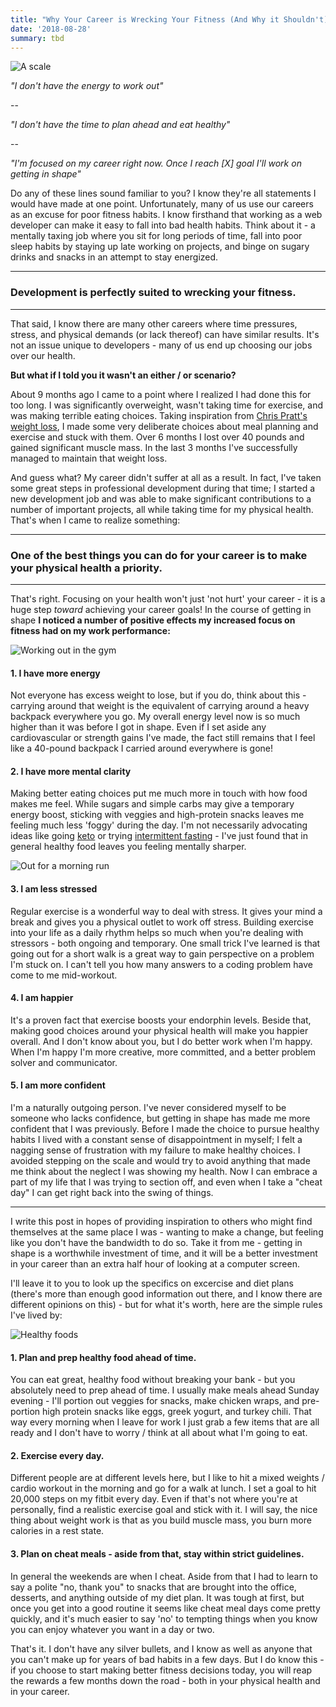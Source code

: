 ```yaml
---
title: "Why Your Career is Wrecking Your Fitness (And Why it Shouldn't)"
date: '2018-08-28'
summary: tbd
---
```


![A scale](/static/images/scale.jpg)

_"I don't have the energy to work out"_

--

_"I don't have the time to plan ahead and eat healthy"_

--

_"I'm focused on my career right now. Once I reach [X] goal I'll work on getting in shape"_

Do any of these lines sound familiar to you? I know they're all statements I would have made at one point. Unfortunately, many of us use our careers as an excuse for poor fitness habits. I know firsthand that working as a web developer can make it easy to fall into bad health habits. Think about it - a mentally taxing job where you sit for long periods of time, fall into poor sleep habits by staying up late working on projects, and binge on sugary drinks and snacks in an attempt to stay energized.

---

### Development is perfectly suited to wrecking your fitness.

---

That said, I know there are many other careers where time pressures, stress, and physical demands (or lack thereof) can have similar results. It's not an issue unique to developers - many of us end up choosing our jobs over our health.

**But what if I told you it wasn't an either / or scenario?**

About 9 months ago I came to a point where I realized I had done this for too long. I was significantly overweight, wasn't taking time for exercise, and was making terrible eating choices. Taking inspiration from [Chris Pratt's weight loss](https://www.mensjournal.com/health-fitness/how-chris-pratt-dropped-60-pounds-six-months/), I made some very deliberate choices about meal planning and exercise and stuck with them. Over 6 months I lost over 40 pounds and gained significant muscle mass. In the last 3 months I've successfully managed to maintain that weight loss.

And guess what? My career didn't suffer at all as a result. In fact, I've taken some great steps in professional development during that time; I started a new development job and was able to make significant contributions to a number of important projects, all while taking time for my physical health. That's when I came to realize something:

---

### One of the best things you can do for your career is to make your physical health a priority.

---

That's right. Focusing on your health won't just 'not hurt' your career - it is a huge step _toward_ achieving your career goals! In the course of getting in shape **I noticed a number of positive effects my increased focus on fitness had on my work performance:**

![Working out in the gym](/static/images/gym.jpg)

#### 1. I have more energy

Not everyone has excess weight to lose, but if you do, think about this - carrying around that weight is the equivalent of carrying around a heavy backpack everywhere you go. My overall energy level now is so much higher than it was before I got in shape. Even if I set aside any cardiovascular or strength gains I've made, the fact still remains that I feel like a 40-pound backpack I carried around everywhere is gone!

#### 2. I have more mental clarity

Making better eating choices put me much more in touch with how food makes me feel. While sugars and simple carbs may give a temporary energy boost, sticking with veggies and high-protein snacks leaves me feeling much less 'foggy' during the day. I'm not necessarily advocating ideas like going [keto](https://www.healthline.com/nutrition/ketogenic-diet-101) or trying [intermittent fasting](https://www.healthline.com/nutrition/intermittent-fasting-guide) - I've just found that in general healthy food leaves you feeling mentally sharper.

![Out for a morning run](/static/images/running.jpg)

#### 3. I am less stressed

Regular exercise is a wonderful way to deal with stress. It gives your mind a break and gives you a physical outlet to work off stress. Building exercise into your life as a daily rhythm helps so much when you're dealing with stressors - both ongoing and temporary. One small trick I've learned is that going out for a short walk is a great way to gain perspective on a problem I'm stuck on. I can't tell you how many answers to a coding problem have come to me mid-workout.

#### 4. I am happier

It's a proven fact that exercise boosts your endorphin levels. Beside that, making good choices around your physical health will make you happier overall. And I don't know about you, but I do better work when I'm happy. When I'm happy I'm more creative, more committed, and a better problem solver and communicator.

#### 5. I am more confident

I'm a naturally outgoing person. I've never considered myself to be someone who lacks confidence, but getting in shape has made me more confident that I was previously. Before I made the choice to pursue healthy habits I lived with a constant sense of disappointment in myself; I felt a nagging sense of frustration with my failure to make healthy choices. I avoided stepping on the scale and would try to avoid anything that made me think about the neglect I was showing my health. Now I can embrace a part of my life that I was trying to section off, and even when I take a "cheat day" I can get right back into the swing of things.

---

I write this post in hopes of providing inspiration to others who might find themselves at the same place I was - wanting to make a change, but feeling like you don't have the bandwidth to do so. Take it from me - getting in shape is a worthwhile investment of time, and it will be a better investment in your career than an extra half hour of looking at a computer screen.

I'll leave it to you to look up the specifics on excercise and diet plans (there's more than enough good information out there, and I know there are different opinions on this) - but for what it's worth, here are the simple rules I've lived by:

![Healthy foods](/static/images/healthy-food.jpg)

#### 1. Plan and prep healthy food ahead of time.

You can eat great, healthy food without breaking your bank - but you absolutely need to prep ahead of time. I usually make meals ahead Sunday evening - I'll portion out veggies for snacks, make chicken wraps, and pre-portion high protein snacks like eggs, greek yogurt, and turkey chili. That way every morning when I leave for work I just grab a few items that are all ready and I don't have to worry / think at all about what I'm going to eat.

#### 2. Exercise every day.

Different people are at different levels here, but I like to hit a mixed weights / cardio workout in the morning and go for a walk at lunch. I set a goal to hit 20,000 steps on my fitbit every day. Even if that's not where you're at personally, find a realistic exercise goal and stick with it. I will say, the nice thing about weight work is that as you build muscle mass, you burn more calories in a rest state.

#### 3. Plan on cheat meals - aside from that, stay within strict guidelines.

In general the weekends are when I cheat. Aside from that I had to learn to say a polite "no, thank you" to snacks that are brought into the office, desserts, and anything outside of my diet plan. It was tough at first, but once you get into a good routine it seems like cheat meal days come pretty quickly, and it's much easier to say 'no' to tempting things when you know you can enjoy whatever you want in a day or two.

That's it. I don't have any silver bullets, and I know as well as anyone that you can't make up for years of bad habits in a few days. But I do know this - if you choose to start making better fitness decisions today, you will reap the rewards a few months down the road - both in your physical health and in your career.
